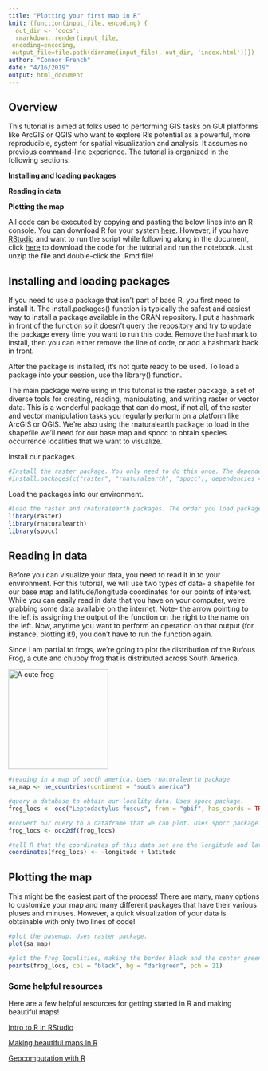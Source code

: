 ```yaml
---
title: "Plotting your first map in R"
knit: (function(input_file, encoding) {
  out_dir <- 'docs';
  rmarkdown::render(input_file,
 encoding=encoding,
 output_file=file.path(dirname(input_file), out_dir, 'index.html'))})
author: "Connor French"
date: "4/16/2019"
output: html_document
---
```

## Overview
This tutorial is aimed at folks used to performing GIS tasks on GUI platforms like ArcGIS or QGIS who want to explore R's potential as a powerful, more reproducible, system for spatial visualization and analysis. It assumes no previous command-line experience. The tutorial is organized in the following sections:

**Installing and loading packages**

**Reading in data**

**Plotting the map**

All code can be executed by copying and pasting the below lines into an R console. You can download R for your system [here](https://cran.r-project.org/). However, if you have [RStudio](https://www.rstudio.com/products/rstudio/download/) and want to run the script while following along in the document, click [here](https://github.com/connor-french/maps-in-r-tutorial/archive/master.zip) to download the code for the tutorial and run the notebook. Just unzip the file and double-click the .Rmd file! 

## Installing and loading packages
If you need to use a package that isn't part of base R, you first need to install it. The install.packages() function is typically the safest and easiest way to install a package available in the CRAN repository. I put a hashmark in front of the function so it doesn't query the repository and try to update the package every time you want to run this code. Remove the hashmark to install, then you can either remove the line of code, or add a hashmark back in front.

After the package is installed, it's not quite ready to be used. To load a package into your session, use the library() function. 

The main package we're using in this tutorial is the raster package, a set of diverse tools for creating, reading, manipulating, and
writing raster or vector data. This is a wonderful package that can do most, if not all, of the raster and vector manipulation tasks you regularly perform on a platform like ArcGIS or QGIS.
We're also using the rnaturalearth package to load in the shapefile we'll need for our base map and spocc to obtain species occurrence localities that we want to visualize.

Install our packages.
```r
#Install the raster package. You only need to do this once. The dependencies = TRUE argument tells the function to install any packages that are necessary to run the packages we are interested in.
#install.packages(c("raster", "rnaturalearth", "spocc"), dependencies = TRUE)

```

Load the packages into our environment.
```r
#Load the raster and rnaturalearth packages. The order you load packages matters, because some packages use similar function names and the last loaded package supercedes priority for function name.
library(raster)
library(rnaturalearth)
library(spocc)
```

## Reading in data

Before you can visualize your data, you need to read it in to your environment. For this tutorial, we will use two types of data- a shapefile for our base map and latitude/longitude coordinates for our points of interest. While you can easily read in data that you have on your computer, we're grabbing some data available on the internet. Note- the arrow pointing to the left is assigning the output of the function on the right to the name on the left. Now, anytime you want to perform an operation on that output (for instance, plotting it!), you don't have to run the function again.

Since I am partial to frogs, we're going to plot the distribution of the Rufous Frog, a cute and chubby frog that is distributed across South America. 

<img src="https://upload.wikimedia.org/wikipedia/commons/thumb/5/53/Leptodactylus_fuscus01c.jpg/270px-Leptodactylus_fuscus01c.jpg" alt="A cute frog" width="200"/>
```r
#reading in a map of south america. Uses rnaturalearth package
sa_map <- ne_countries(continent = "south america")

#query a database to obtain our locality data. Uses spocc package.
frog_locs <- occ("Leptodactylus fuscus", from = "gbif", has_coords = TRUE)

#convert our query to a dataframe that we can plot. Uses spocc package.
frog_locs <- occ2df(frog_locs)

#tell R that the coordinates of this data set are the longitude and latitude variables. Uses sp package (which is loaded with raster package)
coordinates(frog_locs) <- ~longitude + latitude

```


## Plotting the map
This might be the easiest part of the process! There are many, many options to customize your map and many different packages that have their various pluses and minuses. However, a quick visualization of your data is obtainable with only two lines of code!

```r
#plot the basemap. Uses raster package.
plot(sa_map)

#plot the frog localities, making the border black and the center green. Uses raster package and base graphics.
points(frog_locs, col = "black", bg = "darkgreen", pch = 21)
```


### Some helpful resources
Here are a few helpful resources for getting started in R and making beautiful maps!

[Intro to R in RStudio](https://rstudio.cloud/learn/primers)

[Making beautiful maps in R](https://www.r-spatial.org/r/2018/10/25/ggplot2-sf.html)

[Geocomputation with R](https://geocompr.robinlovelace.net/)

